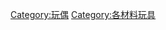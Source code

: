 {{Cat main}}
{{Commons cat|Stuffed animals}}

[[Category:玩偶|Category:玩偶]]
[[Category:各材料玩具|Category:各材料玩具]]